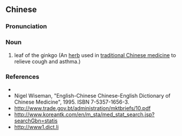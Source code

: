 {{also|银杏叶}}
==Chinese==
{{zh-forms|s=银杏叶|type=21}}

===Pronunciation===
{{zh-pron
|m=yínxìngyè
|cat=n
}}

===Noun===
{{zh-noun}}

# leaf of the ginkgo (An [[herb]] used in [[traditional Chinese medicine]] to relieve cough and asthma.)

===References===
* {{pedialite|银杏叶|lang=zh}}
* Nigel Wiseman, "English-Chinese Chinese-English Dictionary of Chinese Medicine", 1995. ISBN 7-5357-1656-3.
* http://www.trade.gov.bt/administration/mktbriefs/10.pdf
* http://www.koreantk.com/en/m_sta/med_stat_search.jsp?searchGbn=statis
* http://www1.dict.li